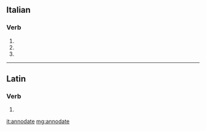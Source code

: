 ==Italian==

===Verb===
{{head|it|verb form|cat2=past participle forms}}

# {{conjugation of|annodare||2|p|pres|ind|lang=it}}
# {{conjugation of|annodare||2|p|imp|lang=it}}
# {{feminine plural of|annodato|lang=it}}

----

==Latin==

===Verb===
{{la-verb-form|annōdāte}}

# {{conjugation of|annōdō||1|p|pres|act|imp|lang=la}}

[[it:annodate]]
[[mg:annodate]]